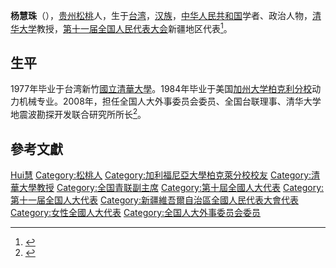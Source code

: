 '''杨慧珠'''（{{bd|1957年||}}），[[贵州|贵州]][[松桃|松桃]]人，生于[[台湾|台湾]]，[[汉族|汉族]]，[[中华人民共和国|中华人民共和国]]学者、政治人物，[[清华大学|清华大学]]教授，[[第十一届全国人民代表大会|第十一届全国人民代表大会]]新疆地区代表<ref>{{cite web|author=新华网|title=第十一届全国人大代表|url=http://news.xinhuanet.com/ziliao/2008-03/03/content_7708230.htm?node=36628|publisher=新华网|accessdate=2014-01-07|archive-date=2014-01-10|archive-url=https://web.archive.org/web/20140110211415/http://news.xinhuanet.com/ziliao/2008-03/03/content_7708230.htm?node=36628|dead-url=no}}</ref>。

== 生平 ==
1977年毕业于台湾新竹[[國立清華大學|國立清華大學]]。1984年毕业于美国[[加州大学柏克利分校|加州大学柏克利分校]]动力机械专业。2008年，担任全国人大外事委员会委员、全国台联理事、清华大学地震波勘探开发联合研究所所长<ref>{{cite news|title=全国人大代表信息-杨慧珠|url=http://210.82.31.1:8084/delegate/viewDelegate.action?dbid=112626|accessdate=2013-04-05|newspaper=全国人大网|archive-url=https://web.archive.org/web/20140527211629/http://www.npc.gov.cn/delegate/viewDelegate.action?dbid=112626|archive-date=2014-05-27|dead-url=yes}}</ref>。

== 參考文獻 ==
{{reflist}}

{{中华全国青年联合会第九届委员会}}
{{中华全国台湾同胞联谊会第五届理事会}}
{{中华全国台湾同胞联谊会第六届理事会}}

{{Authority control}}
{{DEFAULTSORT:Yang楊}}
[[Category:楊姓|Hui慧]]
[[Category:松桃人|Category:松桃人]]
[[Category:加利福尼亞大學柏克萊分校校友|Category:加利福尼亞大學柏克萊分校校友]]
[[Category:清華大學教授|Category:清華大學教授]]
[[Category:全国青联副主席|Category:全国青联副主席]]
[[Category:第十屆全國人大代表|Category:第十屆全國人大代表]]
[[Category:第十一届全国人大代表|Category:第十一届全国人大代表]]
[[Category:新疆維吾爾自治區全國人民代表大會代表|Category:新疆維吾爾自治區全國人民代表大會代表]]
[[Category:女性全國人大代表|Category:女性全國人大代表]]
[[Category:全国人大外事委员会委员|Category:全国人大外事委员会委员]]